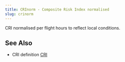 ```yaml
---
title: CRInorm - Composite Risk Index normalised
slug: crinorm
---
```

  
  CRI normalised per flight hours to reflect local conditions.


## See Also
* CRI definition [CRI](cri.qmd)
